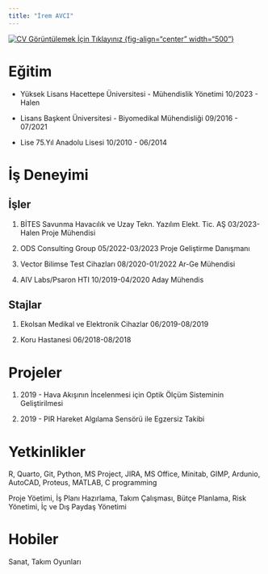 ```yaml
---
title: "İrem AVCI"
---
```


[![CV Görüntülemek İçin Tıklayınız](/assets/images/IremAvci.jpg) {fig-align="center" width="500"}](/assets/CV's/Irem_Avci_CV.pdf)

# Eğitim

-   Yüksek Lisans
	Hacettepe Üniversitesi - Mühendislik Yönetimi
	10/2023 - Halen
	
-   Lisans
	Başkent Üniversitesi - Biyomedikal Mühendisliği
	09/2016 - 07/2021
	
-   Lise
	75.Yıl Anadolu Lisesi
	10/2010 - 06/2014

# İş Deneyimi

## İşler

1.  BİTES Savunma Havacılık ve Uzay Tekn. Yazılım Elekt. Tic. AŞ
	03/2023-Halen
	Proje Mühendisi
	
2.  ODS Consulting Group 
	05/2022-03/2023
	Proje Geliştirme Danışmanı
	
3.  Vector Bilimse Test Cihazları
	08/2020-01/2022
	Ar-Ge Mühendisi

4.  AIV Labs/Psaron HTI
	10/2019-04/2020
	Aday Mühendis

## Stajlar

1.  Ekolsan Medikal ve Elektronik Cihazlar
	06/2019-08/2019

2.  Koru Hastanesi
	06/2018-08/2018

# Projeler

1. 2019 - Hava Akışının İncelenmesi için Optik Ölçüm Sisteminin Geliştirilmesi

2. 2019 - PIR Hareket Algılama Sensörü ile Egzersiz Takibi

# 

# Yetkinlikler

R, Quarto, Git, Python, MS Project, JIRA, MS Office, Minitab, GIMP, Ardunio, AutoCAD, Proteus, MATLAB, C programming

Proje Yöetimi, İş Planı Hazırlama, Takım Çalışması, Bütçe Planlama, Risk Yönetimi, İç ve Dış Paydaş Yönetimi

# Hobiler
Sanat, Takım Oyunları
